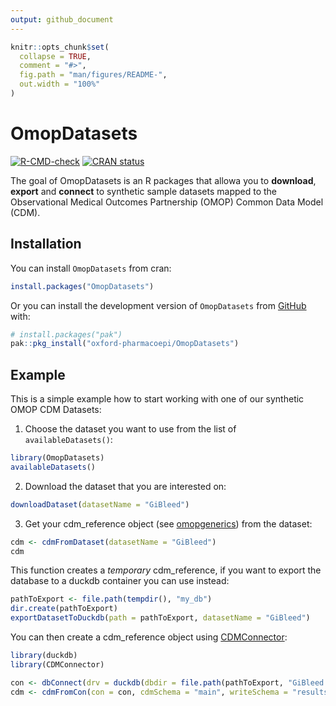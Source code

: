 ```yaml
---
output: github_document
---
```


<!-- README.md is generated from README.Rmd. Please edit that file -->

```r
knitr::opts_chunk$set(
  collapse = TRUE,
  comment = "#>",
  fig.path = "man/figures/README-",
  out.width = "100%"
)
```

# OmopDatasets

<!-- badges: start -->
[![R-CMD-check](https://github.com/oxford-pharmacoepi/OmopDatasets/actions/workflows/R-CMD-check.yaml/badge.svg)](https://github.com/oxford-pharmacoepi/OmopDatasets/actions/workflows/R-CMD-check.yaml)
[![CRAN status](https://www.r-pkg.org/badges/version/OmopDatasets)](https://CRAN.R-project.org/package=OmopDatasets)
<!-- badges: end -->

The goal of OmopDatasets is an R packages that allowa you to **download**, **export** and **connect** to synthetic sample datasets mapped to the Observational Medical Outcomes Partnership (OMOP) Common Data Model (CDM).

## Installation

You can install `OmopDatasets` from cran:

```r
install.packages("OmopDatasets")
```

Or you can install the development version of `OmopDatasets` from [GitHub](https://github.com/oxford-pharmacoepi/OmopDatasets) with:

```r
# install.packages("pak")
pak::pkg_install("oxford-pharmacoepi/OmopDatasets")
```

## Example

This is a simple example how to start working with one of our synthetic OMOP CDM Datasets:

1. Choose the dataset you want to use from the list of `availableDatasets()`:

```r
library(OmopDatasets)
availableDatasets()
```

2. Download the dataset that you are interested on:

```r
downloadDataset(datasetName = "GiBleed")
```

3. Get your cdm_reference object (see [omopgenerics](https://darwin-eu.github.io/omopgenerics/)) from the dataset:

```r
cdm <- cdmFromDataset(datasetName = "GiBleed")
cdm
```

This function creates a *temporary* cdm_reference, if you want to export the database to a duckdb container you can use instead:

```r
pathToExport <- file.path(tempdir(), "my_db")
dir.create(pathToExport)
exportDatasetToDuckdb(path = pathToExport, datasetName = "GiBleed")
```

You can then create a cdm_reference object using [CDMConnector](https://darwin-eu.github.io/CDMConnector/):

```r
library(duckdb)
library(CDMConnector)

con <- dbConnect(drv = duckdb(dbdir = file.path(pathToExport, "GiBleed.duckdb")))
cdm <- cdmFromCon(con = con, cdmSchema = "main", writeSchema = "results")
```
